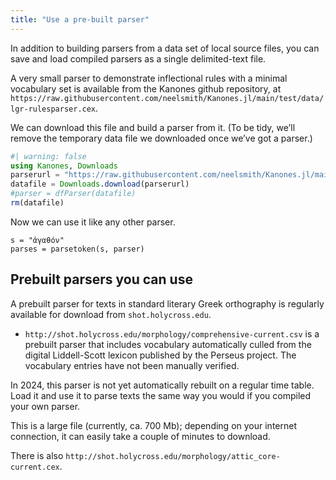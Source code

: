 ```yaml
---
title: "Use a pre-built parser"
---
```



In addition to building parsers from a data set of local source files, you can save and load compiled parsers as a single delimited-text file.

A very small parser to demonstrate inflectional rules with a minimal vocabulary set is available from the Kanones github repository, at `https://raw.githubusercontent.com/neelsmith/Kanones.jl/main/test/data/lgr-rulesparser.cex`.



We can download this file and build a parser from it. (To be tidy, we'll remove the temporary data file we downloaded once we've got a parser.)

```julia
#| warning: false
using Kanones, Downloads
parserurl = "https://raw.githubusercontent.com/neelsmith/Kanones.jl/main/test/data/lgr-rulesparser.cex"
datafile = Downloads.download(parserurl)
#parser = dfParser(datafile)
rm(datafile)
```

Now we can use it like any other parser.

```
s = "ἀγαθόν"
parses = parsetoken(s, parser)
```




## Prebuilt parsers you can use

A prebuilt parser for texts in standard literary Greek orthography is regularly available for download from `shot.holycross.edu`.


- `http://shot.holycross.edu/morphology/comprehensive-current.csv` is a prebuilt parser that includes vocabulary automatically culled from the digital Liddell-Scott lexicon published by the Perseus project.  The vocabulary entries have not been manually verified.

In 2024, this parser is not yet automatically rebuilt on a regular time table.
Load it and use it to parse texts the same way you would if you compiled your own parser.    


::: {.callout-caution}
This is a large file (currently, ca. 700 Mb); depending on your internet connection, it can easily take a couple of minutes to download.
:::

There is also `http://shot.holycross.edu/morphology/attic_core-current.cex`.

